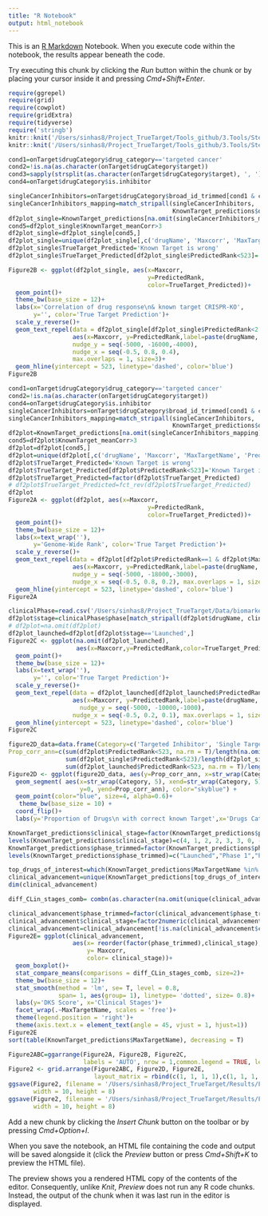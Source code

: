 ```yaml
---
title: "R Notebook"
output: html_notebook
---
```


This is an [R Markdown](http://rmarkdown.rstudio.com) Notebook. When you execute code within the notebook, the results appear beneath the code. 

Try executing this chunk by clicking the *Run* button within the chunk or by placing your cursor inside it and pressing *Cmd+Shift+Enter*. 

```r
require(ggrepel)
require(grid)
require(cowplot)
require(gridExtra)
require(tidyverse)
require('stringb')
knitr::knit('/Users/sinhas8/Project_TrueTarget/Tools_github/3.Tools/Step0_Write_Functions.Rmd')
knitr::knit('/Users/sinhas8/Project_TrueTarget/Tools_github/3.Tools/Step0B_Data_and_Libraries.Rmd')
```
<!-- Filter drugs that are targeted therapy, have targets, single target, is inhibitor & is expressed -->
```r
cond1=onTarget$drugCategory$drug_category=='targeted cancer'
cond2=!is.na(as.character(onTarget$drugCategory$target))
cond3=sapply(strsplit(as.character(onTarget$drugCategory$target), ', '), length)==1
cond4=onTarget$drugCategory$is.inhibitor
```


```r
singleCancerInhibitors=onTarget$drugCategory$broad_id_trimmed[cond1 & cond2 & cond3 & cond4]
singleCancerInhibitors_mapping=match_stripall(singleCancerInhibitors,
                                              KnownTarget_predictions$drugBroadID)
df2plot_single=KnownTarget_predictions[na.omit(singleCancerInhibitors_mapping),]
cond5=df2plot_single$KnownTarget_meanCorr>3
df2plot_single=df2plot_single[cond5,]
df2plot_single=unique(df2plot_single[,c('drugName', 'Maxcorr', 'MaxTargetName', 'PredictedRank')])
df2plot_single$TrueTarget_Predicted='Known Target is wrong'
df2plot_single$TrueTarget_Predicted[df2plot_single$PredictedRank<523]='Known Target is correct'
```
<!-- Plot Figure 2B -->
```r
Figure2B <- ggplot(df2plot_single, aes(x=Maxcorr,
                                       y=PredictedRank,
                                       color=TrueTarget_Predicted))+
  geom_point()+
  theme_bw(base_size = 12)+
  labs(x='Correlation of drug response\n& known target CRISPR-KO',
       y='', color='True Target Prediction')+
  scale_y_reverse()+
  geom_text_repel(data = df2plot_single[df2plot_single$PredictedRank<2 & df2plot_single$Maxcorr>0.33,], 
                  aes(x=Maxcorr, y=PredictedRank,label=paste(drugName, MaxTargetName, sep = ':')),
                  nudge_y = seq(-5000, -16000,-4000),
                  nudge_x = seq(-0.5, 0.8, 0.4),
                  max.overlaps = 1, size=3)+
  geom_hline(yintercept = 523, linetype='dashed', color='blue')
Figure2B
```


```r
cond1=onTarget$drugCategory$drug_category=='targeted cancer'
cond2=!is.na(as.character(onTarget$drugCategory$target))
cond4=onTarget$drugCategory$is.inhibitor
singleCancerInhibitors=onTarget$drugCategory$broad_id_trimmed[cond1 & cond2 & cond4]
singleCancerInhibitors_mapping=match_stripall(singleCancerInhibitors,
                                              KnownTarget_predictions$drugBroadID)
df2plot=KnownTarget_predictions[na.omit(singleCancerInhibitors_mapping),]
cond5=df2plot$KnownTarget_meanCorr>3
df2plot=df2plot[cond5,]
df2plot=unique(df2plot[,c('drugName', 'Maxcorr', 'MaxTargetName', 'PredictedRank')])
df2plot$TrueTarget_Predicted='Known Target is wrong'
df2plot$TrueTarget_Predicted[df2plot$PredictedRank<523]='Known Target is correct'
df2plot$TrueTarget_Predicted=factor(df2plot$TrueTarget_Predicted)
# df2plot$TrueTarget_Predicted=fct_rev(df2plot$TrueTarget_Predicted)
df2plot
Figure2A <- ggplot(df2plot, aes(x=Maxcorr,
                                       y=PredictedRank,
                                       color=TrueTarget_Predicted))+
  geom_point()+
  theme_bw(base_size = 12)+
  labs(x=text_wrap(''),
       y='Genome-Wide Rank', color='True Target Prediction')+
  scale_y_reverse()+
  geom_text_repel(data = df2plot[df2plot$PredictedRank==1 & df2plot$Maxcorr>0.38,], 
                  aes(x=Maxcorr, y=PredictedRank,label=paste(drugName, MaxTargetName, sep = ':')),
                  nudge_y = seq(-5000, -18000,-3000),
                  nudge_x = seq(-0.5, 0.8, 0.2), max.overlaps = 1, size=3)+
  geom_hline(yintercept = 523, linetype='dashed', color='blue')
Figure2A
```

```r
clinicalPhase=read.csv('/Users/sinhas8/Project_TrueTarget/Data/biomarkers.csv')
df2plot$stage=clinicalPhase$phase[match_stripall(df2plot$drugName, clinicalPhase$name)]
# df2plot=na.omit(df2plot)
df2plot_launched=df2plot[df2plot$stage=='Launched',]
Figure2C <- ggplot(na.omit(df2plot_launched),
                   aes(x=Maxcorr,y=PredictedRank,color=TrueTarget_Predicted))+
  geom_point()+
  theme_bw(base_size = 12)+
  labs(x=text_wrap(''),
       y='', color='True Target Prediction')+
  scale_y_reverse()+
  geom_text_repel(data = df2plot_launched[df2plot_launched$PredictedRank<10,], 
                  aes(x=Maxcorr, y=PredictedRank,label=paste(drugName, MaxTargetName, sep = ':')),
                    nudge_y = seq(-5000, -10000,-1000),
                  nudge_x = seq(-0.5, 0.2, 0.1), max.overlaps = 1, size=3)+
  geom_hline(yintercept = 523, linetype='dashed', color='blue')
Figure2C
```

```r
figure2D_data=data.frame(Category=c('Targeted Inhibitor', 'Single Targeted Inhibitor', 'Approved Targeted Inhibitor'),
Prop_corr_ann=c(sum(df2plot$PredictedRank<523, na.rm = T)/length(na.omit(df2plot$PredictedRank)),
                sum(df2plot_single$PredictedRank<523)/length(df2plot_single$PredictedRank),
                sum(df2plot_launched$PredictedRank<523, na.rm = T)/length(na.omit(df2plot_launched$PredictedRank))))
Figure2D <- ggplot(figure2D_data, aes(y=Prop_corr_ann, x=str_wrap(Category, 5)))+
  geom_segment( aes(x=str_wrap(Category, 5), xend=str_wrap(Category, 5),
                    y=0, yend=Prop_corr_ann), color="skyblue") +
  geom_point(color="blue", size=4, alpha=0.6)+
   theme_bw(base_size = 10) +
  coord_flip()+
  labs(y='Proportion of Drugs\n with correct known Target',x='Drugs Category')
```

<!-- Figure 4E -->
```r
KnownTarget_predictions$clinical_stage=factor(KnownTarget_predictions$phase)
levels(KnownTarget_predictions$clinical_stage)=c(4, 1, 2, 2, 3, 3, 0, -1)
KnownTarget_predictions$phase_trimmed=factor(KnownTarget_predictions$phase)
levels(KnownTarget_predictions$phase_trimmed)=c("Launched","Phase 1","Phase 2", "Phase 2","Phase 3", "Phase 3", "Preclinical", "Withdrawn")

top_drugs_of_interest=which(KnownTarget_predictions$MaxTargetName %in% c('EGFR','MAP2K1', 'MET'))
clinical_advancement=unique(KnownTarget_predictions[top_drugs_of_interest,])
dim(clinical_advancement)

diff_CLin_stages_comb= combn(as.character(na.omit(unique(clinical_advancement$phase_trimmed))),2, simplify = F)

clinical_advancement$phase_trimmed=factor(clinical_advancement$phase_trimmed)
clinical_advancement$clinical_stage=factor2numeric(clinical_advancement$clinical_stage)
clinical_advancement=clinical_advancement[!is.na(clinical_advancement$clinical_stage),]
Figure2E= ggplot(clinical_advancement, 
                  aes(x= reorder(factor(phase_trimmed),clinical_stage), 
                      y= Maxcorr,
                      color= clinical_stage))+
  geom_boxplot()+
  stat_compare_means(comparisons = diff_CLin_stages_comb, size=2)+
  theme_bw(base_size = 12)+
  stat_smooth(method = 'lm', se= T, level = 0.8,
              span= 1, aes(group= 1), linetype= 'dotted', size= 0.8)+
  labs(y='DKS Score', x='Clinical Stages')+
  facet_wrap(.~MaxTargetName, scales = 'free')+
  theme(legend.position = 'right')+
  theme(axis.text.x = element_text(angle = 45, vjust = 1, hjust=1))
Figure2E
sort(table(KnownTarget_predictions$MaxTargetName), decreasing = T)
```

```r
Figure2ABC=ggarrange(Figure2A, Figure2B, Figure2C, 
                     labels = 'AUTO', nrow = 1,common.legend = TRUE, legend="top")
Figure2 <- grid.arrange(Figure2ABC, Figure2D, Figure2E,
                        layout_matrix = rbind(c(1, 1, 1, 1),c(1, 1, 1, 1),c(2, 3, 3, 3),c(NA, 3, 3, 3)) )
ggsave(Figure2, filename = '/Users/sinhas8/Project_TrueTarget/Results/Figure2v0.png',
       width = 10, height = 8)
ggsave(Figure2, filename = '/Users/sinhas8/Project_TrueTarget/Results/Figure2v0.pdf',
       width = 10, height = 8)
```


Add a new chunk by clicking the *Insert Chunk* button on the toolbar or by pressing *Cmd+Option+I*.

When you save the notebook, an HTML file containing the code and output will be saved alongside it (click the *Preview* button or press *Cmd+Shift+K* to preview the HTML file). 

The preview shows you a rendered HTML copy of the contents of the editor. Consequently, unlike *Knit*, *Preview* does not run any R code chunks. Instead, the output of the chunk when it was last run in the editor is displayed.

